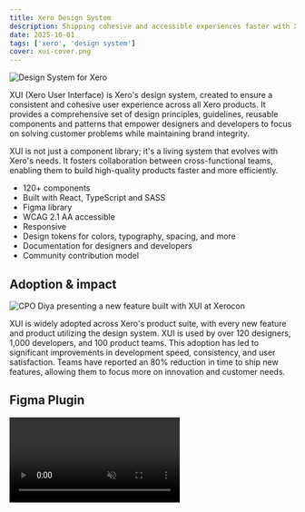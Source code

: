 ```yaml
---
title: Xero Design System
description: Shipping cohesive and accessible experiences faster with XUI.
date: 2025-10-01
tags: ['xero', 'design system']
cover: xui-cover.png
---
```


![Design System for Xero](xui-cover.png)

XUI (Xero User Interface) is Xero's design system, created to ensure a consistent and cohesive user experience across all Xero products. It provides a comprehensive set of design principles, guidelines, reusable components and patterns that empower designers and developers to focus on solving customer problems while maintaining brand integrity.

XUI is not just a component library; it's a living system that evolves with Xero's needs. It fosters collaboration between cross-functional teams, enabling them to build high-quality products faster and more efficiently.

- 120+ components
- Built with React, TypeScript and SASS
- Figma library
- WCAG 2.1 AA accessible
- Responsive
- Design tokens for colors, typography, spacing, and more
- Documentation for designers and developers
- Community contribution model

## Adoption & impact

![CPO Diya presenting a new feature built with XUI at Xerocon](b5535f85e598083feef1a0074b0299114a317f05-0016.png "Xero's Chief Product Officer Diya Jolly presenting a new feature built with XUI at Xerocon.")

XUI is widely adopted across Xero's product suite, with every new feature and product utilizing the design system. XUI is used by over 120 designers, 1,000 developers, and 100 product teams. This adoption has led to significant improvements in development speed, consistency, and user satisfaction. Teams have reported an 80% reduction in time to ship new features, allowing them to focus more on innovation and customer needs.

## Figma Plugin

<Video autoplay loop muted playsinline controls={false} video="xero-figma-plugin.mp4" />

Onboarding to a new design system can be a daunting task, unfamiliar names and different component patterns can be difficult to pick up. We wanted the experience to be as seamless as possible, promoting discovery of components and best practices.
We integrated XUI's Figma library directly into the plugin so that when someone selects a XUI component, they can see the documentation for that component without searching.


